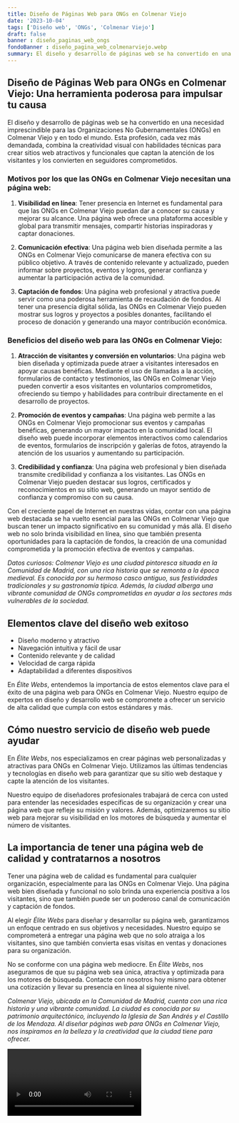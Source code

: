 ```yaml
---
title: Diseño de Páginas Web para ONGs en Colmenar Viejo
date: '2023-10-04'
tags: ['Diseño web', 'ONGs', 'Colmenar Viejo']
draft: false
banner : diseño_paginas_web_ongs
fondoBanner : diseño_pagina_web_colmenarviejo.webp
summary: El diseño y desarrollo de páginas web se ha convertido en una necesidad imprescindible para las Organizaciones No Gubernamentales (ONGs) en Colmenar Viejo y en todo el mundo. Esta profesión, cada vez más demandada, combina la creatividad visual con habilidades técnicas para crear sitios web atractivos y funcionales que captan la atención de los visitantes y los convierten en seguidores comprometidos.
---
```


## Diseño de Páginas Web para ONGs en Colmenar Viejo: Una herramienta poderosa para impulsar tu causa

El diseño y desarrollo de páginas web se ha convertido en una necesidad imprescindible para las Organizaciones No Gubernamentales (ONGs) en Colmenar Viejo y en todo el mundo. Esta profesión, cada vez más demandada, combina la creatividad visual con habilidades técnicas para crear sitios web atractivos y funcionales que captan la atención de los visitantes y los convierten en seguidores comprometidos.

### Motivos por los que las ONGs en Colmenar Viejo necesitan una página web:

1. **Visibilidad en línea**: Tener presencia en Internet es fundamental para que las ONGs en Colmenar Viejo puedan dar a conocer su causa y mejorar su alcance. Una página web ofrece una plataforma accesible y global para transmitir mensajes, compartir historias inspiradoras y captar donaciones.

2. **Comunicación efectiva**: Una página web bien diseñada permite a las ONGs en Colmenar Viejo comunicarse de manera efectiva con su público objetivo. A través de contenido relevante y actualizado, pueden informar sobre proyectos, eventos y logros, generar confianza y aumentar la participación activa de la comunidad.

3. **Captación de fondos**: Una página web profesional y atractiva puede servir como una poderosa herramienta de recaudación de fondos. Al tener una presencia digital sólida, las ONGs en Colmenar Viejo pueden mostrar sus logros y proyectos a posibles donantes, facilitando el proceso de donación y generando una mayor contribución económica.

### Beneficios del diseño web para las ONGs en Colmenar Viejo:

1. **Atracción de visitantes y conversión en voluntarios**: Una página web bien diseñada y optimizada puede atraer a visitantes interesados en apoyar causas benéficas. Mediante el uso de llamadas a la acción, formularios de contacto y testimonios, las ONGs en Colmenar Viejo pueden convertir a esos visitantes en voluntarios comprometidos, ofreciendo su tiempo y habilidades para contribuir directamente en el desarrollo de proyectos.

2. **Promoción de eventos y campañas**: Una página web permite a las ONGs en Colmenar Viejo promocionar sus eventos y campañas benéficas, generando un mayor impacto en la comunidad local. El diseño web puede incorporar elementos interactivos como calendarios de eventos, formularios de inscripción y galerías de fotos, atrayendo la atención de los usuarios y aumentando su participación.

3. **Credibilidad y confianza**: Una página web profesional y bien diseñada transmite credibilidad y confianza a los visitantes. Las ONGs en Colmenar Viejo pueden destacar sus logros, certificados y reconocimientos en su sitio web, generando un mayor sentido de confianza y compromiso con su causa.

Con el creciente papel de Internet en nuestras vidas, contar con una página web destacada se ha vuelto esencial para las ONGs en Colmenar Viejo que buscan tener un impacto significativo en su comunidad y más allá. El diseño web no solo brinda visibilidad en línea, sino que también presenta oportunidades para la captación de fondos, la creación de una comunidad comprometida y la promoción efectiva de eventos y campañas.

*Datos curiosos: Colmenar Viejo es una ciudad pintoresca situada en la Comunidad de Madrid, con una rica historia que se remonta a la época medieval. Es conocida por su hermoso casco antiguo, sus festividades tradicionales y su gastronomía típica. Además, la ciudad alberga una vibrante comunidad de ONGs comprometidas en ayudar a los sectores más vulnerables de la sociedad.*

<GifSeo />

<Cta />

## Elementos clave del diseño web exitoso

- Diseño moderno y atractivo
- Navegación intuitiva y fácil de usar
- Contenido relevante y de calidad
- Velocidad de carga rápida
- Adaptabilidad a diferentes dispositivos

En *Élite Webs*, entendemos la importancia de estos elementos clave para el éxito de una página web para ONGs en Colmenar Viejo. Nuestro equipo de expertos en diseño y desarrollo web se compromete a ofrecer un servicio de alta calidad que cumpla con estos estándares y más.

## Cómo nuestro servicio de diseño web puede ayudar

En *Élite Webs*, nos especializamos en crear páginas web personalizadas y atractivas para ONGs en Colmenar Viejo. Utilizamos las últimas tendencias y tecnologías en diseño web para garantizar que su sitio web destaque y capte la atención de los visitantes.

Nuestro equipo de diseñadores profesionales trabajará de cerca con usted para entender las necesidades específicas de su organización y crear una página web que refleje su misión y valores. Además, optimizaremos su sitio web para mejorar su visibilidad en los motores de búsqueda y aumentar el número de visitantes.

## La importancia de tener una página web de calidad y contratarnos a nosotros

Tener una página web de calidad es fundamental para cualquier organización, especialmente para las ONGs en Colmenar Viejo. Una página web bien diseñada y funcional no solo brinda una experiencia positiva a los visitantes, sino que también puede ser un poderoso canal de comunicación y captación de fondos.

Al elegir *Élite Webs* para diseñar y desarrollar su página web, garantizamos un enfoque centrado en sus objetivos y necesidades. Nuestro equipo se comprometerá a entregar una página web que no solo atraiga a los visitantes, sino que también convierta esas visitas en ventas y donaciones para su organización.

No se conforme con una página web mediocre. En *Élite Webs*, nos aseguramos de que su página web sea única, atractiva y optimizada para los motores de búsqueda. Contacte con nosotros hoy mismo para obtener una cotización y llevar su presencia en línea al siguiente nivel.

*Colmenar Viejo, ubicada en la Comunidad de Madrid, cuenta con una rica historia y una vibrante comunidad. La ciudad es conocida por su patrimonio arquitectónico, incluyendo la Iglesia de San Andrés y el Castillo de los Mendoza. Al diseñar páginas web para ONGs en Colmenar Viejo, nos inspiramos en la belleza y la creatividad que la ciudad tiene para ofrecer.*

<Video />

<CtaBot job='ONGs' city='Colmenar Viejo'/>

<Gmaps query='Colmenar Viejo+españa+maps' />